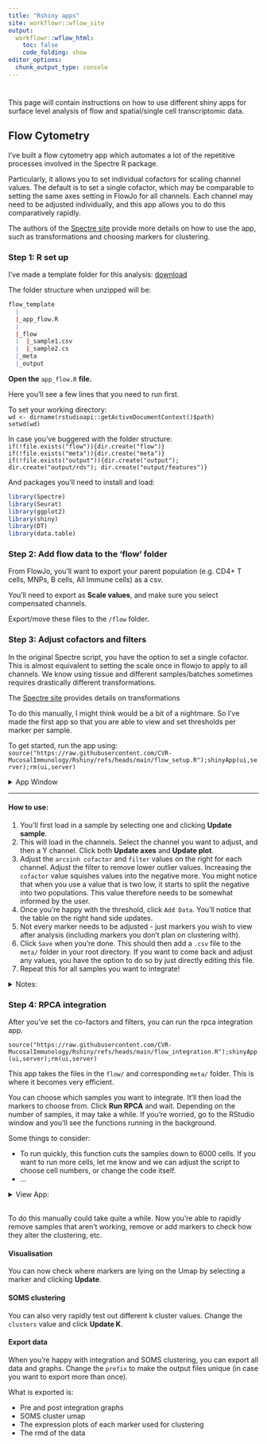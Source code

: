 ```yaml
---
title: "Rshiny apps"
site: workflowr::wflow_site
output:
  workflowr::wflow_html:
    toc: false
    code_folding: show
editor_options:
  chunk_output_type: console
---
```


# {.tabset .tabset-fade}

This page will contain instructions on how to use different shiny apps for surface level analysis of flow and spatial/single cell transcriptomic data. 

## Flow Cytometry{.tabset .tabset-fade}

I've built a flow cytometry app which automates a lot of the repetitive processes involved in the Spectre R package. 

Particularly, it allows you to set individual cofactors for scaling channel values. The default is to set a single cofactor, which may be comparable to setting the same axes setting in FlowJo for all channels. Each channel may need to be adjusted individually, and this app allows you to do this comparatively rapidly. 

The authors of the [Spectre site](https://immunedynamics.io/spectre/cytometry/#tutorials) provide more details on how to use the app, such as transformations and choosing markers for clustering. 

### Step 1: R set up

I've made a template folder for this analysis: [download](https://github.com/DrThomasOneil/CVR-site/raw/refs/heads/master/docs/assets/apps/flow_template.zip)

The folder structure when unzipped will be: 

```r

flow_template
  |
  |_app_flow.R
  |
  |_flow
  |  |_sample1.csv
  |  |_sample2.cs
  |_meta
  |_output

```

**Open the** `app_flow.R` **file.**

Here you'll see a few lines that you need to run first. 

To set your working directory:    
`wd <- dirname(rstudioapi::getActiveDocumentContext()$path)`    
`setwd(wd)`

In case you've buggered with the folder structure:  
`if(!file.exists("flow")){dir.create("flow")}`  
`if(!file.exists("meta")){dir.create("meta")}`  
`if(!file.exists("output")){dir.create("output"); dir.create("output/rds"); dir.create("output/features")}`   

And packages you'll need to install and load:
```r
library(Spectre)
library(Seurat)
library(ggplot2)
library(shiny)
library(DT)
library(data.table)
```


### Step 2: Add flow data to the 'flow' folder

From FlowJo, you'll want to export your parent population (e.g. CD4+ T cells, MNPs, B cells, All Immune cells) as a csv.

You'll need to export as **Scale values**, and make sure you select compensated channels. 

Export/move these files to the `/flow` folder. 

### Step 3: Adjust cofactors and filters

In the original Spectre script, you have the option to set a single cofactor. This is almost equivalent to setting the scale once in flowjo to apply to all channels. We know using tissue and different samples/batches sometimes requires drastically different transformations. 

The [Spectre site](https://immunedynamics.io/spectre/cytometry/#tutorials) provides details on transformations

To do this manually, I might think would be a bit of a nightmare. So I've made the first app so that you are able to view and set thresholds per marker per sample. 

To get started, run the app using:    
`source("https://raw.githubusercontent.com/CVR-MucosalImmunology/Rshiny/refs/heads/main/flow_setup.R");shinyApp(ui,server);rm(ui,server)`

<details><summary>App Window</summary>
<br>
![ ](assets/app1.png)

<hr>
</details>
<hr>

#### How to use:

1. You'll first load in a sample by selecting one and clicking **Update sample**. 
2. This will load in the channels. Select the channel you want to adjust, and then a Y channel. Click both **Update axes** and **Update plot**. 
3. Adjust the `arcsinh cofactor` and `filter` values on the right for each channel. Adjust the filter to remove lower outlier values. Increasing the `cofactor` value squishes values into the negative more. You might notice that when you use a value that is two low, it starts to split the negative into two populations. This value therefore needs to be somewhat informed by the user. 
4. Once you're happy with the threshold, click `Add Data`. You'll notice that the table on the right hand side updates. 
5. Not every marker needs to be adjusted - just markers you wish to view after analysis (including markers you don't plan on clustering with).
6. Click `Save` when you're done. This should then add a `.csv` file to the `meta/` folder in your root directory. If you want to come back and adjust any values, you have the option to do so by just directly editing this file. 
7. Repeat this for all samples you want to integrate! 

<details><summary>Notes:</summary>

- You'll notice two extra buttons. Phenotypic and Cluster marker. These are redundant and I'll probably remove these at a later time. 
- As I said in step 6, you can just directly adjust the csv's in excel. Make sure not to change anything unnecessarily. The rpca app relies on this.

</details>


### Step 4: RPCA integration

After you've set the co-factors and filters, you can run the rpca integration app. 

`source("https://raw.githubusercontent.com/CVR-MucosalImmunology/Rshiny/refs/heads/main/flow_integration.R");shinyApp(ui,server);rm(ui,server)`

This app takes the files in the `flow/` and corresponding `meta/` folder. This is where it becomes very efficient. 

You can choose which samples you want to integrate. It'll then load the markers to choose from. Click **Run RPCA** and wait. Depending on the number of samples, it may take a while. If you're worried, go to the RStudio window and you'll see the functions running in the background. 

Some things to consider:

- To run quickly, this function cuts the samples down to 6000 cells. If you want to run more cells, let me know and we can adjust the script to choose cell numbers, or change the code itself.   
- ...   

<details><summary>View App:</summary>

![ ](assets/app2.png)
<br><hr>
</details>
<br>
To do this manually could take quite a while. Now you're able to rapidly remove samples that aren't working, remove or add markers to check how they alter the clustering, etc. 

#### Visualisation

You can now check where markers are lying on the Umap by selecting a marker and clicking **Update**.


#### SOMS clustering

You can also very rapidly test out different k cluster values. Change the `clusters` value and click **Update K**. 

#### Export data

When you're happy with integration and SOMS clustering, you can export all data and graphs. Change the `prefix` to make the output files unique (in case you want to export more than once).

What is exported is:    
  
- Pre and post integration graphs   
- SOMS cluster umap   
- The expression plots of each marker used for clustering   
- The rmd of the data   










